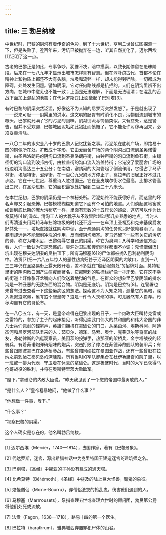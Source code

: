 ```yaml
---
---
---
```

title: 三 勃吕纳梭
---




中世纪时，巴黎的阴沟有着传奇的色彩，到了十六世纪，亨利二世曾试图探测一下，但是失败了。近百年来，污坑已被抛弃在一边，听其自然变化了，迈尔西埃[1]证明了这一点。

古老的巴黎正是如此，专事争吵，犹豫不决，暗中摸索，以致长期停留在愚昧阶段。后来在一七八九年才显示出城市怎样具有智慧。但在淳朴的古代，首都不论在精神上和物质上都还不大有头脑，垃圾和流弊一样，却未能得到铲除。一切都成为障碍，处处发生问题。譬如阴渠，它对任何路线都是抗拒的。人们在阴沟里辨不出方向，在城市中意见也不能一致；上面是无法理解，下面是无法理清；在混乱的舌战下面加上混乱的地窖；在代达罗斯[2]上面垒起了巴别塔[3]。

有时巴黎的阴渠突然泛滥，好像这不为人知的尼罗河突然发怒了。于是就出现了——说来可耻——阴渠里的洪水。这文明的肠胃有时消化不良，污物倒流到城市的喉头，巴黎就充满了它的污泥的回味。阴沟倒流与悔悟类似，大有益处，这是警告，但并不受欢迎，巴黎城因泥垢如此猖狂而愤慨了，它不能允许污秽再回来，必须妥善清除。

一八〇二年的水灾是八十岁的巴黎人记忆犹新之事。污泥浆在胜利广场，即路易十四的铜像所在处，扩散成十字形，它由爱丽舍广场的两个阴沟出口流到圣奥诺雷街，由圣弗洛朗丹的阴沟口流到圣弗洛朗丹街，由钟声街的沟口流到鱼石街，由绿径街的沟口流到波邦古街，由拉普街的沟口流入洛盖特街；它淹没了爱丽舍广场的街边明沟高达三十五公分；在南边，塞纳河的大沟管起了倒流作用，它侵占了马萨林街、埃旭特街、沼泽街，在一百〇九米的地方停止了，离拉辛的旧居正好不过几步路，它在十七世纪，尊重诗人胜过国王。它在圣皮埃尔街水位最高，比排水管高出三尺，在圣沙班街，它的面积最宽处扩展到二百三十八米长。

在本世纪初，巴黎的阴渠仍是一个神秘处所。污泥始终不能获得好评，而这里的坏名声却又引起恐怖。巴黎模模糊糊知道它下面有个可怕的地窖。人们谈起这地窖就如谈到底比斯的庞大污秽坑一样，里面有无数的十五尺长的蜈蚣，这坑可以作为比希莫特[4]的澡盆。清沟工人的大靴子从不敢冒险越过那几处熟悉的地点。当时人们离清道夫用两轮马车扫除垃圾的时代还不远——在车顶上圣福瓦和克来基侯爵友好共处——，垃圾直接就往阴沟中倒，至于疏通阴沟的任务就只好依赖暴雨了。而暴雨却远远不能起到冲洗的作用，反而使阴沟堵塞。罗马还留下一些有关它的污坑的诗，称它为喏木尼，巴黎侮辱它自己的阴渠，称它为臭洞；从科学和迷信方面看，人们一致认为它是恐怖的。臭洞对卫生和传奇同样都很不协调；鬼怪僧侣[5]坑出现在穆夫达阴渠的臭拱顶下；所有马穆塞[6]的尸体都被抛入巴利勒利阴沟中。法贡[7]把一六八五年惊人的恶性热病归咎于沼泽区阴渠的大敞口，直到一八三三年仍在圣路易街上露天敞开着，差不多就在“殷勤服务处”的招牌对面。莫特勒里街的阴沟敞口因产生瘟疫而著名，它那带刺的铁栅栏好像一排牙齿，它在这不幸的街道上好像张开龙嘴向人们吹送着地狱的气息。在群众的想象里巴黎阴暗的排水沟是一种丑恶的无数东西的混合物。阴沟是无底坑。阴沟是巴拉特[8]。连警署也未曾有过去查看一下这些癞病区的想法。探索这不为人知之物，测量它的黑暗，深入发掘这沉渊，谁有这个胆量呀？这是一件令人畏缩的事。可是居然有人自荐。污秽沟自有它的哥伦布。

在一八〇五年，有一天，是皇帝难得在巴黎出现的日子，一个内政大臣叫特克雷或克雷特的，参加了主子的起床接见，听得见崇武门伟大的共和国的和伟大帝国的非凡士兵们佩剑的铿锵声，英雄们拥挤在拿破仑的门口，从莱茵河、埃斯科河、阿迪杰河和尼罗河部队里来的人；茹贝尔、德泽、马索、奥什、克莱贝尔等将军的战友，弗勒律斯的汽艇观察员，美因茨的投弹手，热那亚的架桥兵，金字塔战役的轻骑兵，有着茹诺炮弹硝烟味的炮兵，突击打败了停泊在茹德泽的舰队的装甲兵；有些曾跟随波拿巴在洛迪桥参战，有些曾陪同缪拉在曼图亚作战，还有一些曾赶在拉纳之前到达芒泰贝洛的深洼路。所有当时的军队都集合在杜伊勒里宫的院子里，以一班或一排为代表，守卫着在休息的拿破仑。这是极盛时代，当时的大军已获得马伦哥战役的胜利，并将在奥斯特里茨大败敌军。

“陛下，”拿破仑的内政大臣说，“昨天我见到了一个您的帝国中最勇敢的人。”

“是什么人？”皇帝粗暴地问，“他做了什么事？”

“他想做一件事，陛下。”

“什么事？”

“视察巴黎的阴渠。”

这个人确实是存在的，他名叫勃吕纳梭。



* * *



[1] 迈尔西埃（Mercier，1740—1814），法国作家，著有《巴黎景象》。

[2] 代达罗斯，迷宫，源出希腊神话中为克里特国王建造迷宫的建筑师之名。

[3] 巴别塔，《圣经》中挪亚的子孙没有建成的通天塔。

[4] 比希莫特（Béhémoth），《圣经》中提及的陆上巨大怪兽，魔鬼的象征。

[5] 鬼怪僧侣（Moine-Bourru），穿僧侣法衣的捣乱鬼，伤害他们遇到的人。

[6] 马穆塞（Marmousets），系指查理五世或查理六世时的顾问团，勃艮第公爵将他们处死或流放。

[7] 法贡（Fagon，1638—1718），路易十四的第一个医生。

[8] 巴拉特（barathrum），雅典城西弃置罪犯尸体的山谷。
